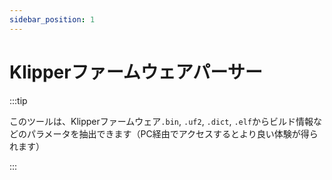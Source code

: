 ```yaml
---
sidebar_position: 1
---
```


# Klipperファームウェアパーサー

:::tip

このツールは、Klipperファームウェア`.bin`, `.uf2`, `.dict`, `.elf`からビルド情報などのパラメータを抽出できます（PC経由でアクセスするとより良い体験が得られます）

:::


<FirmwareParse/>
